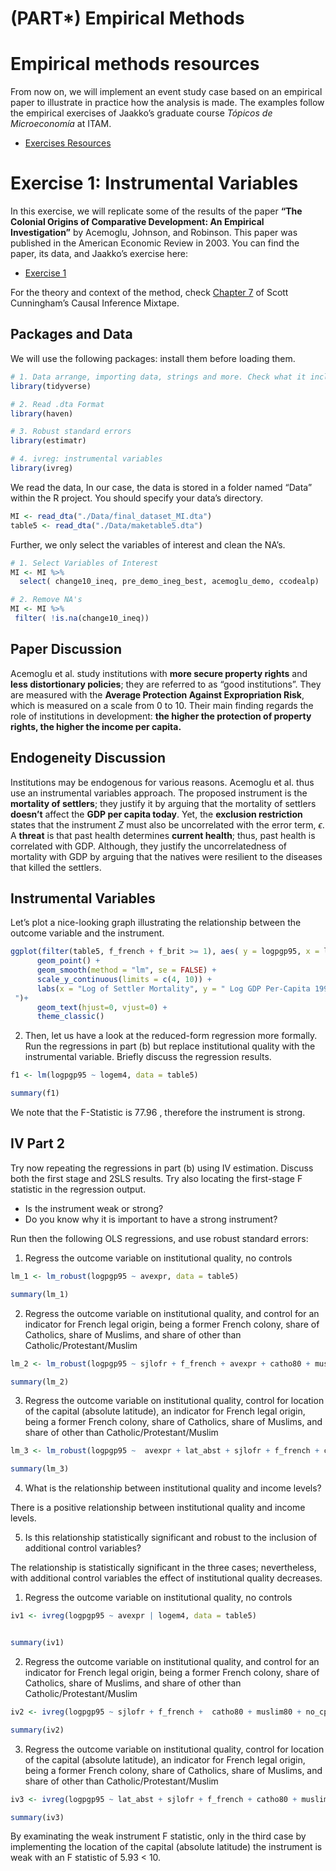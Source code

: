# (PART\*) Empirical Methods {-}


# Empirical methods resources

From now on, we will implement an event study case based on an empirical paper to illustrate in practice how the analysis is made. The examples follow the empirical exercises of Jaakko's graduate course _Tópicos de Microeconomía_ at ITAM.

- [Exercises Resources](https://www.dropbox.com/sh/474ak5intcyq4ap/AAC22lnkkAv-TZbNiOCa-8zoa?dl=0)

# Exercise 1: Instrumental Variables

In this exercise, we will replicate some of the results of the paper  __“The Colonial Origins of Comparative Development: An Empirical Investigation”__ by Acemoglu, Johnson, and Robinson. This paper was published in the American Economic Review in 2003. You can find the paper, its data, and Jaakko's exercise here:

- [Exercise 1](https://www.dropbox.com/sh/474ak5intcyq4ap/AADZQBCzcjnt6o0mjFixox3Ma/exercise_1?dl=0&subfolder_nav_tracking=1)

For the theory and context of the method, check [Chapter 7](https://mixtape.scunning.com/07-instrumental_variables) of Scott Cunningham's Causal Inference Mixtape.


##  Packages and Data

We will use the following packages: install them before loading them.


```r

# 1. Data arrange, importing data, strings and more. Check what it includes!
library(tidyverse) 

# 2. Read .dta Format
library(haven) 

# 3. Robust standard errors
library(estimatr)

# 4. ivreg: instrumental variables
library(ivreg) 
```

We read the data, In our case, the data is stored in a folder named "Data" within the R project. You should specify your data's directory.

```r

MI <- read_dta("./Data/final_dataset_MI.dta")
table5 <- read_dta("./Data/maketable5.dta")

```


Further, we only select the variables of interest and clean the NA's.

```r

# 1. Select Variables of Interest
MI <- MI %>% 
  select( change10_ineq, pre_demo_ineg_best, acemoglu_demo, ccodealp)

# 2. Remove NA's
MI <- MI %>% 
 filter( !is.na(change10_ineq))

```

## Paper Discussion

Acemoglu et al. study institutions with **more secure property rights** and **less distortionary policies**; they are referred to as "good institutions". They are measured with the **Average Protection Against Expropriation Risk**, which is measured on a scale from 0 to 10. Their main finding regards the role of institutions in development: __the higher the protection of property rights, the higher the income per capita.__


## Endogeneity Discussion

Institutions may be endogenous for various reasons. Acemoglu et al. thus use an instrumental variables approach. The proposed instrument is the **mortality of settlers**; they justify it by arguing that the mortality of settlers **doesn't** affect the **GDP per capita today**. Yet, the **exclusion restriction** states that the instrument $Z$ must also be uncorrelated with the error term, $\epsilon$. A **threat** is that past health determines **current health**; thus, past health is correlated with GDP. Although, they justify the uncorrelatedness of mortality with GDP by arguing that the natives were resilient to the diseases that killed the settlers.



## Instrumental Variables


Let's plot a nice-looking graph illustrating the relationship between the outcome variable and the instrument.

```r

ggplot(filter(table5, f_french + f_brit >= 1), aes( y = logpgp95, x = logem4, label = shortnam)) +
      geom_point() +
      geom_smooth(method = "lm", se = FALSE) +
      scale_y_continuous(limits = c(4, 10)) +
      labs(x = "Log of Settler Mortality", y = " Log GDP Per-Capita 1995", title = "Figure 1. Reduced form Relationship 
 ")+
      geom_text(hjust=0, vjust=0) +
      theme_classic() 

```


2. Then, let us have a look at the reduced-form regression more formally. Run the regressions in part (b) but replace institutional quality with the instrumental variable. Briefly discuss the regression results.


```r

f1 <- lm(logpgp95 ~ logem4, data = table5)

summary(f1)

```

We note that the F-Statistic is 77.96 , therefore the instrument is strong.

## IV Part 2

Try now repeating the regressions in part (b) using IV estimation. Discuss both the first stage and 2SLS results.
Try also locating the first-stage F statistic in the regression output. 

* Is the instrument weak or strong? 
* Do you know why it is important to have a strong instrument?

Run then the following OLS regressions, and use robust standard errors:


1. Regress the outcome variable on institutional quality, no controls

```r

lm_1 <- lm_robust(logpgp95 ~ avexpr, data = table5)

summary(lm_1)

```


2. Regress the outcome variable on institutional quality, and control for an indicator for French legal origin, being a former French colony, share of Catholics, share of Muslims, and share of other than Catholic/Protestant/Muslim

```r

lm_2 <- lm_robust(logpgp95 ~ sjlofr + f_french + avexpr + catho80 + muslim80 + no_cpm80 , data = table5)

summary(lm_2)

```

3. Regress the outcome variable on institutional quality, control for location of the capital (absolute latitude), an indicator for French legal origin, being a former French colony, share of Catholics, share of Muslims, and share of other than Catholic/Protestant/Muslim

```r

lm_3 <- lm_robust(logpgp95 ~  avexpr + lat_abst + sjlofr + f_french + catho80 + muslim80 + no_cpm80 , data = table5)

summary(lm_3)

```


4. What is the relationship between institutional quality and income levels? 

There is a positive relationship between institutional quality and income levels.

5. Is this relationship statistically significant and robust to the inclusion of additional control variables?

The relationship is statistically significant in the three cases; nevertheless, with additional control variables the effect of institutional quality decreases.



1. Regress the outcome variable on institutional quality, no controls

```r

iv1 <- ivreg(logpgp95 ~ avexpr | logem4, data = table5)


summary(iv1)

```

2. Regress the outcome variable on institutional quality, and control for an indicator for French legal origin, being a former French colony, share of Catholics, share of Muslims, and share of other than Catholic/Protestant/Muslim

```r

iv2 <- ivreg(logpgp95 ~ sjlofr + f_french +  catho80 + muslim80 + no_cpm80 | avexpr | logem4 , data = table5)

summary(iv2)

```

3. Regress the outcome variable on institutional quality, control for location of the capital (absolute latitude), an indicator for French legal origin, being a former French colony, share of Catholics, share of Muslims, and share of other than Catholic/Protestant/Muslim

```r

iv3 <- ivreg(logpgp95 ~ lat_abst + sjlofr + f_french + catho80 + muslim80 + no_cpm80 | avexpr | logem4, data = table5)

summary(iv3)

```


By examinating the weak instrument F statistic, only in the third case by implementing the location of the capital (absolute latitude) the instrument is weak with an F statistic of 5.93 < 10.
